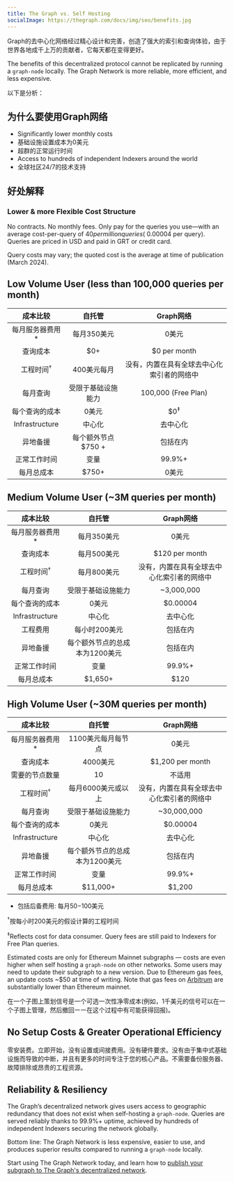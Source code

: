 ```yaml
---
title: The Graph vs. Self Hosting
socialImage: https://thegraph.com/docs/img/seo/benefits.jpg
---
```


Graph的去中心化网络经过精心设计和完善，创造了强大的索引和查询体验，由于世界各地成千上万的贡献者，它每天都在变得更好。

The benefits of this decentralized protocol cannot be replicated by running a `graph-node` locally. The Graph Network is more reliable, more efficient, and less expensive.

以下是分析：

## 为什么要使用Graph网络

- Significantly lower monthly costs
- 基础设施设置成本为0美元
- 超群的正常运行时间
- Access to hundreds of independent Indexers around the world
- 全球社区24/7的技术支持

## 好处解释

### Lower & more Flexible Cost Structure

No contracts. No monthly fees. Only pay for the queries you use—with an average cost-per-query of $40 per million queries (~$0.00004 per query). Queries are priced in USD and paid in GRT or credit card.

Query costs may vary; the quoted cost is the average at time of publication (March 2024).

## Low Volume User (less than 100,000 queries per month)

|       成本比较       |                   自托管                   |        Graph网络        |
| :--------------: | :-------------------------------------: | :-------------------: |
|    每月服务器费用 \*    |                 每月350美元                 |          0美元          |
|       查询成本       |                   $0+                   |      $0 per month     |
| 工程时间<sup>†</sup> |                 400美元每月                 | 没有，内置在具有全球去中心化索引者的网络中 |
|       每月查询       |                受限于基础设施能力                |  100,000 (Free Plan)  |
|      每个查询的成本     |                   0美元                   |     $0<sup>‡</sup>    |
|  Infrastructure  |                   中心化                   |          去中心化         |
|       异地备援       |              每个额外节点 $750 +              |          包括在内         |
|      正常工作时间      |                    变量                   |         99.9%+        |
|       每月总成本      | <span className="highlight-row" />$750+ |          0美元          |

## Medium Volume User (~3M queries per month)

|       成本比较       |                     自托管                    |        Graph网络        |
| :--------------: | :----------------------------------------: | :-------------------: |
|    每月服务器费用 \*    |                   每月350美元                  |          0美元          |
|       查询成本       |                   每月500美元                  |     $120 per month    |
| 工程时间<sup>†</sup> |                   每月800美元                  | 没有，内置在具有全球去中心化索引者的网络中 |
|       每月查询       |                  受限于基础设施能力                 |       ~3,000,000      |
|      每个查询的成本     |                     0美元                    |        $0.00004       |
|  Infrastructure  |                     中心化                    |          去中心化         |
|       工程费用       |                  每小时200美元                  |          包括在内         |
|       异地备援       |              每个额外节点的总成本为1200美元             |          包括在内         |
|      正常工作时间      |                     变量                     |         99.9%+        |
|       每月总成本      | <span className="highlight-row" /> $1,650+ |          $120         |

## High Volume User (~30M queries per month)

|       成本比较       |                     自托管                     |        Graph网络        |
| :--------------: | :-----------------------------------------: | :-------------------: |
|    每月服务器费用 \*    |                 1100美元每月每节点                 |          0美元          |
|       查询成本       |                    4000美元                   |    $1,200 per month   |
|      需要的节点数量     |                      10                     |          不适用          |
| 工程时间<sup>†</sup> |                 每月6000美元或以上                 | 没有，内置在具有全球去中心化索引者的网络中 |
|       每月查询       |                  受限于基础设施能力                  |      ~30,000,000      |
|      每个查询的成本     |                     0美元                     |        $0.00004       |
|  Infrastructure  |                     中心化                     |          去中心化         |
|       异地备援       |              每个额外节点的总成本为1200美元              |          包括在内         |
|      正常工作时间      |                      变量                     |         99.9%+        |
|       每月总成本      | <span className="highlight-row" /> $11,000+ |         $1,200        |

- 包括后备费用: 每月$50-$100美元

<sup>†</sup>按每小时200美元的假设计算的工程时间

<sup>‡</sup>Reflects cost for data consumer. Query fees are still paid to Indexers for Free Plan queries.

Estimated costs are only for Ethereum Mainnet subgraphs — costs are even higher when self hosting a `graph-node` on other networks. Some users may need to update their subgraph to a new version. Due to Ethereum gas fees, an update costs ~$50 at time of writing. Note that gas fees on [Arbitrum](/archived/arbitrum/arbitrum-faq/) are substantially lower than Ethereum mainnet.

在一个子图上策划信号是一个可选一次性净零成本(例如，1千美元的信号可以在一个子图上管理，然后撤回ーー在这个过程中有可能获得回报)。

## No Setup Costs & Greater Operational Efficiency

零安装费。立即开始，没有设置或间接费用。没有硬件要求。没有由于集中式基础设施而导致的中断，并且有更多的时间专注于您的核心产品。不需要备份服务器、故障排除或昂贵的工程资源。

## Reliability & Resiliency

The Graph’s decentralized network gives users access to geographic redundancy that does not exist when self-hosting a `graph-node`. Queries are served reliably thanks to 99.9%+ uptime, achieved by hundreds of independent Indexers securing the network globally.

Bottom line: The Graph Network is less expensive, easier to use, and produces superior results compared to running a `graph-node` locally.

Start using The Graph Network today, and learn how to [publish your subgraph to The Graph's decentralized network](/subgraphs/quick-start/).
